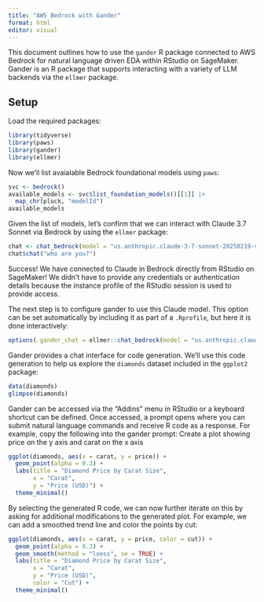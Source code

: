 ```yaml
---
title: "AWS Bedrock with Gander"
format: html
editor: visual
---
```


This document outlines how to use the `gander` R package connected to AWS Bedrock for natural language driven EDA within RStudio on SageMaker. Gander is an R package that supports interacting with a variety of LLM backends via the `ellmer` package.

## Setup
Load the required packages:
```r
library(tidyverse)
library(paws)
library(gander)
library(ellmer)
```

Now we'll list avaialable Bedrock foundational models using `paws`:
```r
svc <- bedrock()
available_models <- svc$list_foundation_models()[[1]] |> 
  map_chr(pluck, "modelId")
available_models
```

Given the list of models, let's confirm that we can interact with Claude 3.7 Sonnet via Bedrock by using the `ellmer` package:
```r
chat <- chat_bedrock(model = "us.anthropic.claude-3-7-sonnet-20250219-v1:0")
chat$chat("who are you?")
```
Success! We have connected to Claude in Bedrock directly from RStudio on SageMaker! We didn't have to provide any credentials or authentication details because the instance profile of the RStudio session is used to provide access.

The next step is to configure gander to use this Claude model. This option can be set automatically by including it as part of a `.Rprofile`, but here it is done interactively:
```r
options(.gander_chat = ellmer::chat_bedrock(model = "us.anthropic.claude-3-7-sonnet-20250219-v1:0"))
```

Gander provides a chat interface for code generation. We'll use this code generation to help us explore the `diamonds` dataset included in the `ggplot2` package:
```r
data(diamonds)
glimpse(diamonds)
```
Gander can be accessed via the "Addins" menu in RStudio or a keyboard shortcut can be defined. Once accessed, a prompt opens where you can submit natural language commands and receive R code as a response. For example, copy the following into the gander prompt:
Create a plot showing price on the y axis and carat on the x axis
```r
ggplot(diamonds, aes(x = carat, y = price)) +
  geom_point(alpha = 0.3) +
  labs(title = "Diamond Price by Carat Size",
       x = "Carat",
       y = "Price (USD)") +
  theme_minimal()
```
By selecting the generated R code, we can now further iterate on this by asking for additional modifications to the generated plot. For example, we can add a smoothed trend line and color the points by cut:
```r
ggplot(diamonds, aes(x = carat, y = price, color = cut)) +
  geom_point(alpha = 0.3) +
  geom_smooth(method = "loess", se = TRUE) +
  labs(title = "Diamond Price by Carat Size",
       x = "Carat",
       y = "Price (USD)",
       color = "Cut") +
  theme_minimal()
```

